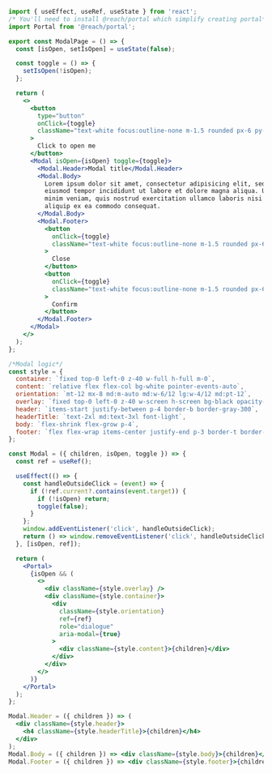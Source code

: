 ```jsx
import { useEffect, useRef, useState } from 'react';
/* You'll need to install @reach/portal which simplify creating portal*/
import Portal from '@reach/portal';

export const ModalPage = () => {
  const [isOpen, setIsOpen] = useState(false);

  const toggle = () => {
    setIsOpen(!isOpen);
  };

  return (
    <>
      <button
        type="button"
        onClick={toggle}
        className="text-white focus:outline-none m-1.5 rounded px-6 py-2 font-medium bg-blue-600"
      >
        Click to open me
      </button>
      <Modal isOpen={isOpen} toggle={toggle}>
        <Modal.Header>Modal title</Modal.Header>
        <Modal.Body>
          Lorem ipsum dolor sit amet, consectetur adipisicing elit, sed do
          eiusmod tempor incididunt ut labore et dolore magna aliqua. Ut enim ad
          minim veniam, quis nostrud exercitation ullamco laboris nisi ut
          aliquip ex ea commodo consequat.
        </Modal.Body>
        <Modal.Footer>
          <button
            onClick={toggle}
            className="text-white focus:outline-none m-1.5 rounded px-6 py-2 font-medium bg-red-500"
          >
            Close
          </button>
          <button
            onClick={toggle}
            className="text-white focus:outline-none m-1.5 rounded px-6 py-2 font-medium bg-blue-600"
          >
            Confirm
          </button>
        </Modal.Footer>
      </Modal>
    </>
  );
};

/*Modal logic*/
const style = {
  container: `fixed top-0 left-0 z-40 w-full h-full m-0`,
  content: `relative flex flex-col bg-white pointer-events-auto`,
  orientation: `mt-12 mx-8 md:m-auto md:w-6/12 lg:w-4/12 md:pt-12`,
  overlay: `fixed top-0 left-0 z-40 w-screen h-screen bg-black opacity-50`,
  header: `items-start justify-between p-4 border-b border-gray-300`,
  headerTitle: `text-2xl md:text-3xl font-light`,
  body: `flex-shrink flex-grow p-4`,
  footer: `flex flex-wrap items-center justify-end p-3 border-t border-gray-300`,
};

const Modal = ({ children, isOpen, toggle }) => {
  const ref = useRef();

  useEffect(() => {
    const handleOutsideClick = (event) => {
      if (!ref.current?.contains(event.target)) {
        if (!isOpen) return;
        toggle(false);
      }
    };
    window.addEventListener('click', handleOutsideClick);
    return () => window.removeEventListener('click', handleOutsideClick);
  }, [isOpen, ref]);

  return (
    <Portal>
      {isOpen && (
        <>
          <div className={style.overlay} />
          <div className={style.container}>
            <div
              className={style.orientation}
              ref={ref}
              role="dialogue"
              aria-modal={true}
            >
              <div className={style.content}>{children}</div>
            </div>
          </div>
        </>
      )}
    </Portal>
  );
};

Modal.Header = ({ children }) => (
  <div className={style.header}>
    <h4 className={style.headerTitle}>{children}</h4>
  </div>
);
Modal.Body = ({ children }) => <div className={style.body}>{children}</div>;
Modal.Footer = ({ children }) => <div className={style.footer}>{children}</div>;
```
